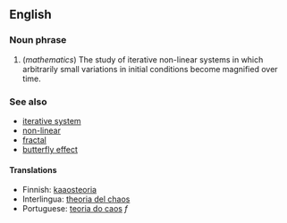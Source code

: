 ==English==

===Noun phrase===

# (''mathematics'') The study of iterative non-linear systems in which arbitrarily small variations in initial conditions become magnified over time.

===See also===

*[[iterative system]]
*[[non-linear]]
*[[fractal]]
*[[butterfly effect]]

==== Translations ====
*Finnish: [[kaaosteoria]]
*Interlingua: [[theoria del chaos]]
*Portuguese: [[teoria do caos]] ''f''